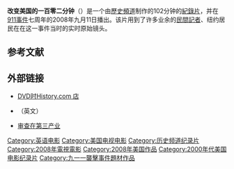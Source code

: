 {{unreferenced|time=2017-03-12T08:49:52+00:00}}
'''改变美国的一百零二分钟'''（{{lang-en|102 Minutes That Changed America}}）是一个由[[歷史頻道|歷史頻道]]制作的102分钟的[[紀錄片|紀錄片]]，并在[[九一一袭击事件|911事件]]七周年的2008年九月11日播出。该片用到了许多业余的[[民間記者|民間記者]]、纽约居民在在这一事件当时的实时原始镜头。

== 参考文献 ==
{{Reflist}}

== 外部链接 ==
* [https://web.archive.org/web/20110508105750/http://shop.history.com/detail.php?p=71431 DVD时History.com 店]
* {{Imdb title|1312203|102 Minutes That Changed America|id=1312203|title=102 Minutes That Changed America}}（英文）
* [https://web.archive.org/web/20090923151517/http://thethirdestate.net/2009/09/review-102-minutes-that-changed-america/ 审查在第三产业]
{{历史频道电视节目}}
[[Category:英语电影|Category:英语电影]]
[[Category:美国电视电影|Category:美国电视电影]]
[[Category:历史频道纪录片|Category:历史频道纪录片]]
[[Category:2008年電視電影|Category:2008年電視電影]]
[[Category:2008年美国作品|Category:2008年美国作品]]
[[Category:2000年代美国电影纪录片|Category:2000年代美国电影纪录片]]
[[Category:九一一襲擊事件題材作品|Category:九一一襲擊事件題材作品]]